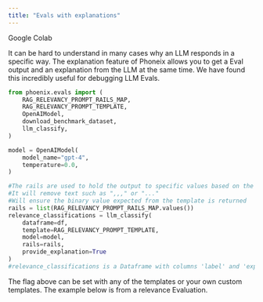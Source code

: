 ```yaml
---
title: "Evals with explanations"
---
```


<Frame caption='See "Classifications with Explanations Section"'>
    <Card horizontal icon="https://storage.googleapis.com/arize-phoenix-assets/assets/images/phoenix-docs-images/gc.ico" href="https://colab.research.google.com/github/Arize-ai/phoenix/blob/main/tutorials/evals/evaluate_relevance_classifications.ipynb?#scrollTo=zUtDrplhZZJu&uniqifier=1" >
        Google Colab
    </Card>
</Frame>

It can be hard to understand in many cases why an LLM responds in a specific way. The explanation feature of Phoneix allows you to get a Eval output and an explanation from the LLM at the same time. We have found this incredibly useful for debugging LLM Evals.

```python
from phoenix.evals import (
    RAG_RELEVANCY_PROMPT_RAILS_MAP,
    RAG_RELEVANCY_PROMPT_TEMPLATE,
    OpenAIModel,
    download_benchmark_dataset,
    llm_classify,
)

model = OpenAIModel(
    model_name="gpt-4",
    temperature=0.0,
)

#The rails are used to hold the output to specific values based on the template
#It will remove text such as ",,," or "..."
#Will ensure the binary value expected from the template is returned
rails = list(RAG_RELEVANCY_PROMPT_RAILS_MAP.values())
relevance_classifications = llm_classify(
    dataframe=df,
    template=RAG_RELEVANCY_PROMPT_TEMPLATE,
    model=model,
    rails=rails,
    provide_explanation=True
)
#relevance_classifications is a Dataframe with columns 'label' and 'explanation'
```

The flag above can be set with any of the templates or your own custom templates. The example below is from a relevance Evaluation.